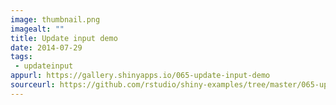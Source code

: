 ```yaml
---
image: thumbnail.png
imagealt: ""
title: Update input demo
date: 2014-07-29 
tags: 
 - updateinput
appurl: https://gallery.shinyapps.io/065-update-input-demo
sourceurl: https://github.com/rstudio/shiny-examples/tree/master/065-update-input-demo
---
```

